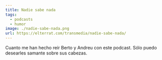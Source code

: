 ```yaml
---
title: Nadie sabe nada
tags:
  - podcasts
  - humor
image: ./nadie-sabe-nada.png
url: https://elterrat.com/transmedia/nadie-sabe-nada/
---
```


Cuanto me han hecho reír Berto y Andreu con este podcast. Sólo puedo desearles samante sobre sus cabezas.
